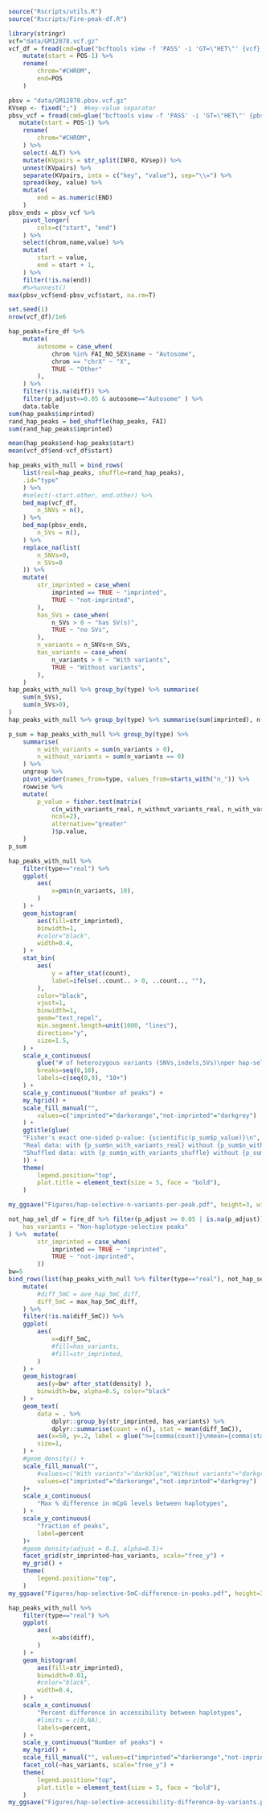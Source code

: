 ```r
source("Rscripts/utils.R")
source("Rscripts/Fire-peak-df.R")
```

```r
library(stringr)
vcf="data/GM12878.vcf.gz"
vcf_df = fread(cmd=glue("bcftools view -f 'PASS' -i 'GT=\"HET\"' {vcf} | grep -v ^##"))  %>% 
    mutate(start = POS-1) %>%
    rename(
        chrom="#CHROM",
        end=POS
    )

pbsv = "data/GM12878.pbsv.vcf.gz"
KVsep <- fixed(";")  #key-value separator
pbsv_vcf = fread(cmd=glue("bcftools view -f 'PASS' -i 'GT=\"HET\"' {pbsv} | grep -v ^##")) %>%
   mutate(start = POS-1) %>%
    rename(
        chrom="#CHROM",
    ) %>%
    select(-ALT) %>%
    mutate(KVpairs = str_split(INFO, KVsep)) %>%
    unnest(KVpairs) %>%
    separate(KVpairs, into = c("key", "value"), sep="\\=") %>%
    spread(key, value) %>%
    mutate(
        end = as.numeric(END)
    )
pbsv_ends = pbsv_vcf %>%
    pivot_longer(
        cols=c("start", "end")
    ) %>%
    select(chrom,name,value) %>%
    mutate(
        start = value, 
        end = start + 1,
    ) %>%
    filter(!is.na(end))
    #%>%unnest()
max(pbsv_vcf$end-pbsv_vcf$start, na.rm=T)
```

```r
set.seed(1) 
nrow(vcf_df)/1e6

hap_peaks=fire_df %>%
    mutate(
        autosome = case_when(
            chrom %in% FAI_NO_SEX$name ~ "Autosome",
            chrom == "chrX" ~ "X",
            TRUE ~ "Other"    
        ),
    ) %>%
    filter(!is.na(diff)) %>%
    filter(p_adjust<=0.05 & autosome=="Autosome" ) %>%
    data.table
sum(hap_peaks$imprinted)
rand_hap_peaks = bed_shuffle(hap_peaks, FAI)
sum(rand_hap_peaks$imprinted)

mean(hap_peaks$end-hap_peaks$start)
mean(vcf_df$end-vcf_df$start)

hap_peaks_with_null = bind_rows(
    list(real=hap_peaks, shuffle=rand_hap_peaks),
    .id="type"
    ) %>%
    #select(-start.other, end.other) %>%
    bed_map(vcf_df,
        n_SNVs = n(),
    ) %>% 
    bed_map(pbsv_ends,
        n_SVs = n(),
    ) %>%
    replace_na(list(
        n_SNVs=0,
        n_SVs=0
    )) %>%
    mutate(
        str_imprinted = case_when(
            imprinted == TRUE ~ "imprinted",
            TRUE ~ "not-imprinted",
        ),
        has_SVs = case_when(
            n_SVs > 0 ~ "has SV(s)",
            TRUE ~ "no SVs",
        ),
        n_variants = n_SNVs+n_SVs,
        has_variants = case_when(
            n_variants > 0 ~ "With variants",
            TRUE ~ "Without variants",
        ),
    )
hap_peaks_with_null %>% group_by(type) %>% summarise(
    sum(n_SVs),
    sum(n_SVs>0),
)
hap_peaks_with_null %>% group_by(type) %>% summarise(sum(imprinted), n())

p_sum = hap_peaks_with_null %>% group_by(type) %>%
    summarise(
        n_with_variants = sum(n_variants > 0),
        n_without_variants = sum(n_variants == 0)
    ) %>%
    ungroup %>%
    pivot_wider(names_from=type, values_from=starts_with("n_")) %>%
    rowwise %>%
    mutate(
        p_value = fisher.test(matrix(
            c(n_with_variants_real, n_without_variants_real, n_with_variants_shuffle, n_without_variants_shuffle),
            ncol=2),
            alternative="greater"
            )$p.value,        
    )
p_sum
```

```r
hap_peaks_with_null %>%
    filter(type=="real") %>%
    ggplot(
        aes(
            x=pmin(n_variants, 10),
        )
    ) +
    geom_histogram(
        aes(fill=str_imprinted),
        binwidth=1,
        #color="black",
        width=0.4,
    ) +
    stat_bin(
        aes(
            y = after_stat(count),
            label=ifelse(..count.. > 0, ..count.., ""),
        ),
        color="black",
        vjust=1,
        binwidth=1,
        geom="text_repel",
        min.segment.length=unit(1000, "lines"),
        direction="y",
        size=1.5,
    ) +
    scale_x_continuous(
        glue("# of heterozygous variants (SNVs,indels,SVs)\nper hap-selective peak (n={comma(nrow(hap_peaks))} autosomal peaks)"),
        breaks=seq(0,10),
        labels=c(seq(0,9), "10+")
    ) +
    scale_y_continuous("Number of peaks") +
    my_hgrid() +
    scale_fill_manual("",
        values=c("imprinted"="darkorange","not-imprinted"="darkgrey")
    ) +
    ggtitle(glue(
    "Fisher's exact one-sided p-value: {scientific(p_sum$p_value)}\n",
    "Real data: with {p_sum$n_with_variants_real} without {p_sum$n_without_variants_real};   ",
    "Shuffled data: with {p_sum$n_with_variants_shuffle} without {p_sum$n_without_variants_shuffle}"
    )) +
    theme(
        legend.position="top",
        plot.title = element_text(size = 5, face = "bold"),
    ) 

my_ggsave("Figures/hap-selective-n-variants-per-peak.pdf", height=3, width=3)
```

```r
not_hap_sel_df = fire_df %>% filter(p_adjust >= 0.05 | is.na(p_adjust)) %>% mutate(
    has_variants = "Non-haplotype-selective peaks"
) %>%  mutate(
        str_imprinted = case_when(
            imprinted == TRUE ~ "imprinted",
            TRUE ~ "not-imprinted",
        ))
bw=5
bind_rows(list(hap_peaks_with_null %>% filter(type=="real"), not_hap_sel_df)) %>%
    mutate(
        #diff_5mC = ave_hap_5mC_diff,
        diff_5mC = max_hap_5mC_diff,
    ) %>%
    filter(!is.na(diff_5mC)) %>%
    ggplot(
        aes(
            x=diff_5mC,
            #fill=has_variants,
            #fill=str_imprinted,
        )
    ) +
    geom_histogram(
        aes(y=bw* after_stat(density) ),
        binwidth=bw, alpha=0.5, color="black"
    ) +
    geom_text(
        data = . %>%
            dplyr::group_by(str_imprinted, has_variants) %>%
            dplyr::summarise(count = n(), stat = mean(diff_5mC)),
        aes(x=50, y=.2, label = glue("n={comma(count)}\nmean={comma(stat)}")),
        size=1,
    ) +
    #geom_density() +
    scale_fill_manual("",
        #values=c("With variants"="darkblue","Without variants"="darkgrey")
        values=c("imprinted"="darkorange","not-imprinted"="darkgrey")
    )+
    scale_x_continuous(
        "Max % difference in mCpG levels between haplotypes",
    ) +
    scale_y_continuous(
        "fraction of peaks",
        label=percent
    )+
    #geom_density(adjust = 0.1, alpha=0.5)+
    facet_grid(str_imprinted~has_variants, scale="free_y") +
    my_grid() +
    theme(
        legend.position="top",
    ) 
my_ggsave("Figures/hap-selective-5mC-difference-in-peaks.pdf", height=3, width=4)
```

```r
hap_peaks_with_null %>%
    filter(type=="real") %>%
    ggplot(
        aes(
            x=abs(diff),
        )
    ) +
    geom_histogram(
        aes(fill=str_imprinted),
        binwidth=0.01,
        #color="black",
        width=0.4,
    ) +
    scale_x_continuous(
        "Percent difference in accessibility between haplotypes",
        #limits = c(0,NA), 
        labels=percent,
    ) +
    scale_y_continuous("Number of peaks") +
    my_hgrid() +
    scale_fill_manual("", values=c("imprinted"="darkorange","not-imprinted"="darkgrey")) +
    facet_col(~has_variants, scale="free_y") + 
    theme(
        legend.position="top",
        plot.title = element_text(size = 5, face = "bold"),
    ) 
my_ggsave("Figures/hap-selective-accessibility-difference-by-variants.pdf", height=3, width=3)
```